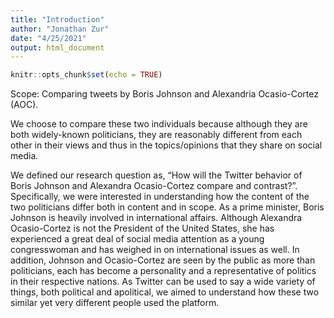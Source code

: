 ```yaml
---
title: "Introduction"
author: "Jonathan Zur"
date: "4/25/2021"
output: html_document
---
```


```r
knitr::opts_chunk$set(echo = TRUE)
```

Scope: Comparing tweets by Boris Johnson and Alexandria Ocasio-Cortez (AOC). 

We choose to compare these two individuals because although they are both widely-known politicians, they are reasonably different from each other in their views and thus in the topics/opinions that they share on social media. 

We defined our research question as, “How will the Twitter behavior of Boris Johnson and Alexandra Ocasio-Cortez compare and contrast?”. Specifically, we were interested in understanding how the content of the two politicians differ both in content and in scope. As a prime minister, Boris Johnson is heavily involved in international affairs. Although Alexandra Ocasio-Cortez is not the President of the United States, she has experienced a great deal of social media attention as a young congresswoman and has weighed in on international issues as well. In addition, Johnson and Ocasio-Cortez are seen by the public as more than politicians, each has become a personality and a representative of politics in their respective nations. As Twitter can be used to say a wide variety of things, both political and apolitical, we aimed to understand how these two similar yet very different people used the platform. 
